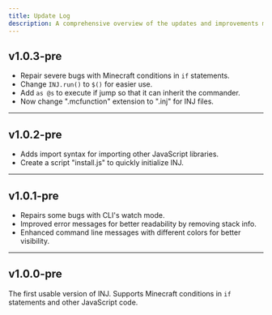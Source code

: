 ```yaml
---
title: Update Log
description: A comprehensive overview of the updates and improvements made to INJ over time.
---
```



## v1.0.3-pre

[<FiExternalLink />](https://github.com/adyingdeath/INJ/releases/tag/v1.0.3-pre)

- Repair severe bugs with Minecraft conditions in `if` statements.
- Change `INJ.run()` to `$()` for easier use.
- Add `as @s` to execute if jump so that it can inherit the commander.
- Now change ".mcfunction" extension to ".inj" for INJ files.

---

## v1.0.2-pre

[<FiExternalLink />](https://github.com/adyingdeath/INJ/releases/tag/v1.0.2-pre)

- Adds import syntax for importing other JavaScript libraries.
- Create a script "install.js" to quickly initialize INJ.

---

## v1.0.1-pre

[<FiExternalLink />](https://github.com/adyingdeath/INJ/releases/tag/v1.0.1-pre)

- Repairs some bugs with CLI's watch mode.
- Improved error messages for better readability by removing stack info.
- Enhanced command line messages with different colors for better visibility.

---

## v1.0.0-pre

[<FiExternalLink />](https://github.com/adyingdeath/INJ/releases/tag/v1.0.0-pre)

The first usable version of INJ. Supports Minecraft conditions in `if` statements and other JavaScript code.